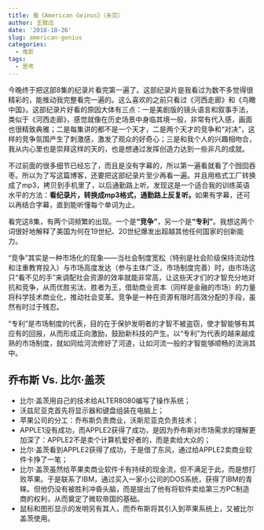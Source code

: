 ```yaml
---
title: 看《American Geinus》（未完）
author: 王致远
date: '2018-10-26'
slug: american-genius
categories:
  - 电影
tags:
  - 思考
---
```


今晚终于把这部8集的纪录片看完第一遍了。这部纪录片是我看过为数不多觉得很精彩的，能推动我完整看完一遍的。这么喜欢的之前只看过《河西走廊》和《鸟瞰中国》。这部纪录片好看的原因大体有三点：一是美剧版的镜头语言和叙事手法，类似于《河西走廊》，感觉就像在历史场景中身临其境一般，非常有代入感，画面也很精致典雅；二是每集讲的都不是一个天才，二是两个天才的竞争和“对决”，这样的竞争氛围产生了刺激感，激发了观众的好奇心；三是和我个人的兴趣相吻合，我从内心里也是崇拜这样的天的，也是想通过发挥创造力达到一些非凡的成就。


不过前面的很多细节已经忘了，而且是没有字幕的，所以第一遍看就看了个囫囵吞枣。所以为了写这篇博客，还要把这部纪录片至少再看一遍。并且用格式工厂转换成了mp3，拷贝到手机里了，以后通勤路上听。发现这是一个适合我的训练英语水平的方法：**看纪录片，转换成mp3格式，通勤路上反复听。**如果有字幕，还可以再结合字幕，直到能听懂每个单词为止。

看完这8集，有两个词频繁的出现。一个是**“竞争”**，另一个是**“专利”**。我想这两个词很好地解释了美国为何在19世纪、20世纪爆发出超越其他任何国家的创新能力。

“竞争”其实是一种市场化的现象——当社会制度宽松（特别是社会阶级保持流动性和注重教育投入）与市场高度发达（参与主体广泛，市场制度完善）时，由市场这只“看不见的手”来调配社会资源的效率就能非常高，让这些天才们的才智充分地对抗和竞争，从而优胜劣汰、胜者为王，借助商业资本（同样是金融的市场）的力量将科学技术商业化，推动社会变革。竞争是一种在资源有限时高效分配的手段，虽然有时过于残忍。

“专利”是市场制度的代表，目的在于保护发明者的才智不被盗窃，使才智能够有其应有的回报，从而形成正向激励，鼓励新科技的产生。以“专利”为代表的越来越成熟的市场制度，就如同给河流修好了河道，让如河流一般的才智能够顺畅的流淌其中。

## 乔布斯 Vs. 比尔·盖茨

- 比尔·盖茨用自己的技术给ALTER8080编写了操作系统；
- 沃兹尼亚克首先将显示器和键盘组装在电脑上；
- 苹果公司的分工：乔布斯负责商业，沃斯尼亚克负责技术；
- APPLE1没有成功，而APPLE2获得了成功，是因为乔布斯对市场需求的理解更加深了：APPLE2不是卖个计算机爱好者的，而是卖给大众的；
- 比尔·盖茨看到APPLE2获得了成功，于是借了东风，通过给APPLE2卖商业软件卡挣了一笔；
- 比尔·盖茨虽然给苹果卖商业软件卡有持续的现金流，但不满足于此，而是想打败苹果。于是联系了IBM，通过买入一家小公司的DOS系统，获得了IBM的青睐。但他仍没有被胜利冲昏头脑，而是提出了他有将软件卖给第三方PC制造商的权利，从而奠定了微软帝国的基础。
- 鼠标和图形显示的发明另有其人，而乔布斯将其引入到苹果系统上，又被比尔盖茨使用。